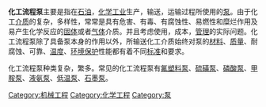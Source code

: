 {{Unreferenced|time=2021-05-27T15:17:49+00:00}}
'''化工流程泵'''主要是指在[[石油|石油]]，[[化学工业|化学工业]]生产，输送，运输过程所使用的[[泵|泵]]。由于化工[[介质|介质]]的复杂，多样性，常常是具有危害、有毒、有腐蚀性、易燃性和糜烂作用及易产生化学反应的[[固体|固体]]或者[[气体|气体]]介质。并且考虑使用，成本，[[管理|管理]]的实际问题。化工流程泵除了具备泵本身的作用以外，所输送化工介质始终对泵的[[材料|材料]]、[[质量|质量]]、耐腐蚀、可靠、[[温度|温度]]、[[环境保护|环境保护]]性能都有着不同[[标准|标准]]和要求。

化工流程泵种类复杂，繁多。常见的化工流程泵有[[氟塑料泵|氟塑料泵]]、[[硫磺泵|硫磺泵]]、[[磷酸泵|磷酸泵]]、[[甲胺泵|甲胺泵]]、[[液氨泵|液氨泵]]、[[低温泵|低温泵]]、[[石墨泵|石墨泵]]。
[[Category:机械工程|Category:机械工程]]
[[Category:化学工程|Category:化学工程]]
[[Category:泵|Category:泵]]